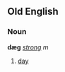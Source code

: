 ==Old English==
===Noun===
'''dæg''' ''[[Wiktionary Appendix:Old English strong declension|strong]] m''

# [[day]]